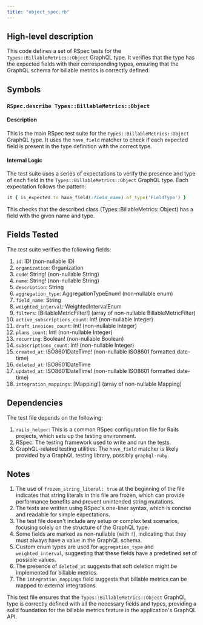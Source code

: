 ```yaml
---
title: "object_spec.rb"
---
```


## High-level description
This code defines a set of RSpec tests for the `Types::BillableMetrics::Object` GraphQL type. It verifies that the type has the expected fields with their corresponding types, ensuring that the GraphQL schema for billable metrics is correctly defined.

## Symbols

### `RSpec.describe Types::BillableMetrics::Object`
#### Description
This is the main RSpec test suite for the `Types::BillableMetrics::Object` GraphQL type. It uses the `have_field` matcher to check if each expected field is present in the type definition with the correct type.

#### Internal Logic
The test suite uses a series of expectations to verify the presence and type of each field in the `Types::BillableMetrics::Object` GraphQL type. Each expectation follows the pattern:

```ruby
it { is_expected.to have_field(:field_name).of_type('FieldType') }
```

This checks that the described class (Types::BillableMetrics::Object) has a field with the given name and type.

## Fields Tested
The test suite verifies the following fields:

1. `id`: ID! (non-nullable ID)
2. `organization`: Organization
3. `code`: String! (non-nullable String)
4. `name`: String! (non-nullable String)
5. `description`: String
6. `aggregation_type`: AggregationTypeEnum! (non-nullable enum)
7. `field_name`: String
8. `weighted_interval`: WeightedIntervalEnum
9. `filters`: [BillableMetricFilter!] (array of non-nullable BillableMetricFilter)
10. `active_subscriptions_count`: Int! (non-nullable Integer)
11. `draft_invoices_count`: Int! (non-nullable Integer)
12. `plans_count`: Int! (non-nullable Integer)
13. `recurring`: Boolean! (non-nullable Boolean)
14. `subscriptions_count`: Int! (non-nullable Integer)
15. `created_at`: ISO8601DateTime! (non-nullable ISO8601 formatted date-time)
16. `deleted_at`: ISO8601DateTime
17. `updated_at`: ISO8601DateTime! (non-nullable ISO8601 formatted date-time)
18. `integration_mappings`: [Mapping!] (array of non-nullable Mapping)

## Dependencies
The test file depends on the following:

1. `rails_helper`: This is a common RSpec configuration file for Rails projects, which sets up the testing environment.
2. RSpec: The testing framework used to write and run the tests.
3. GraphQL-related testing utilities: The `have_field` matcher is likely provided by a GraphQL testing library, possibly `graphql-ruby`.

## Notes
1. The use of `frozen_string_literal: true` at the beginning of the file indicates that string literals in this file are frozen, which can provide performance benefits and prevent unintended string mutations.
2. The tests are written using RSpec's one-liner syntax, which is concise and readable for simple expectations.
3. The test file doesn't include any setup or complex test scenarios, focusing solely on the structure of the GraphQL type.
4. Some fields are marked as non-nullable (with `!`), indicating that they must always have a value in the GraphQL schema.
5. Custom enum types are used for `aggregation_type` and `weighted_interval`, suggesting that these fields have a predefined set of possible values.
6. The presence of `deleted_at` suggests that soft deletion might be implemented for billable metrics.
7. The `integration_mappings` field suggests that billable metrics can be mapped to external integrations.

This test file ensures that the `Types::BillableMetrics::Object` GraphQL type is correctly defined with all the necessary fields and types, providing a solid foundation for the billable metrics feature in the application's GraphQL API.